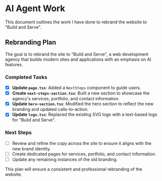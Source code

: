 # AI Agent Work

This document outlines the work I have done to rebrand the website to "Build and Serve".

## Rebranding Plan

The goal is to rebrand the site to "Build and Serve", a web development agency that builds modern sites and applications with an emphasis on AI features.

### Completed Tasks

- [x] **Update `page.tsx`**: Added a `NextSteps` component to guide users.
- [x] **Create `next-steps-section.tsx`**: Built a new section to showcase the agency's services, portfolio, and contact information.
- [x] **Update `hero-section.tsx`**: Modified the hero section to reflect the new branding and updated calls-to-action.
- [x] **Update `logo.tsx`**: Replaced the existing SVG logo with a text-based logo for "Build and Serve".

### Next Steps

- [ ] Review and refine the copy across the site to ensure it aligns with the new brand identity.
- [ ] Create dedicated pages for services, portfolio, and contact information.
- [ ] Update any remaining instances of the old branding.

This plan will ensure a consistent and professional rebranding of the website.
